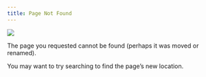 ```yaml
---
title: Page Not Found
---
```


![](images/404_man_vs_giant_dark_souls3.jpg){fig-align="center"}

The page you requested cannot be found (perhaps it was moved or renamed).

You may want to try searching to find the page's new location.
